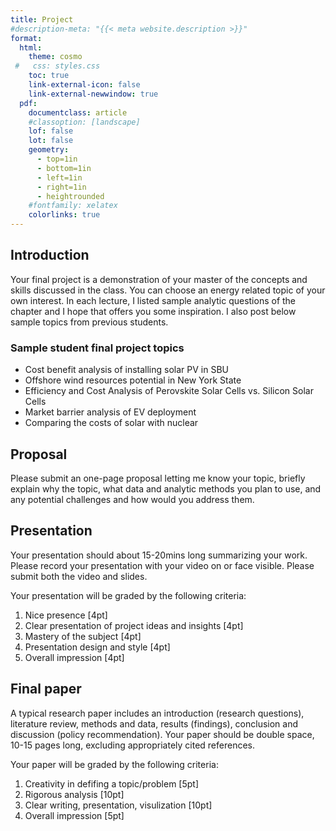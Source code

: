 ```yaml
---
title: Project
#description-meta: "{{< meta website.description >}}"
format: 
  html: 
    theme: cosmo
 #   css: styles.css
    toc: true
    link-external-icon: false
    link-external-newwindow: true
  pdf: 
    documentclass: article
    #classoption: [landscape]
    lof: false
    lot: false
    geometry:
      - top=1in
      - bottom=1in
      - left=1in
      - right=1in
      - heightrounded
    #fontfamily: xelatex
    colorlinks: true
---
```


## Introduction

Your final project is a demonstration of your master of the concepts and skills discussed in the class. You can choose an energy related topic of your own interest. In each lecture, I listed sample analytic questions of the chapter and I hope that offers you some inspiration. I also post below sample topics from previous students.

### Sample student final project topics

- Cost benefit analysis of installing solar PV in SBU\
- Offshore wind resources potential in New York State\
- Efficiency and Cost Analysis of Perovskite Solar Cells vs. Silicon Solar Cells\
- Market barrier analysis of EV deployment\
- Comparing the costs of solar with nuclear


## Proposal

Please submit an one-page proposal letting me know your topic, briefly explain why the topic, what data and analytic methods you plan to use, and any potential challenges and how would you address them.


## Presentation

Your presentation should about 15-20mins long summarizing your work. Please record your presentation with your video on or face visible. Please submit both the video and slides.

Your presentation will be graded by the following criteria:

1. Nice presence [4pt]\
2. Clear presentation of project ideas and insights [4pt]\
3. Mastery of the subject [4pt]\
4. Presentation design and style [4pt]\
5. Overall impression [4pt]\


## Final paper

A typical research paper includes an introduction (research questions), literature review, methods and data, results (findings), conclusion and discussion (policy recommendation). Your paper should be double space, 10-15 pages long, excluding appropriately cited references. 

Your paper will be graded by the following criteria:

1. Creativity in defifing a topic/problem [5pt]\
2. Rigorous analysis [10pt]\
3. Clear writing, presentation, visulization [10pt]\
4. Overall impression [5pt]\
